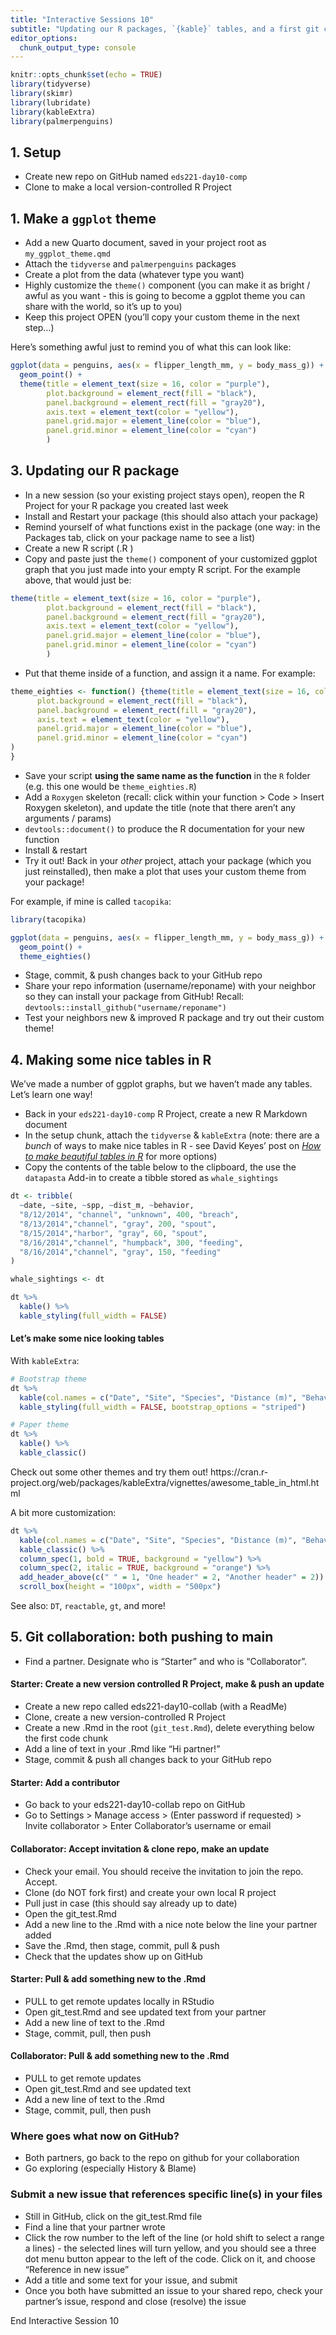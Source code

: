 ```yaml
---
title: "Interactive Sessions 10"
subtitle: "Updating our R packages, `{kable}` tables, and a first git collaboration"
editor_options: 
  chunk_output_type: console
---
```


```r
knitr::opts_chunk$set(echo = TRUE)
library(tidyverse)
library(skimr)
library(lubridate)
library(kableExtra)
library(palmerpenguins)
```

## 1. Setup

- Create new repo on GitHub named `eds221-day10-comp`
- Clone to make a local version-controlled R Project

## 1. Make a `ggplot` theme

- Add a new Quarto document, saved in your project root as `my_ggplot_theme.qmd`
- Attach the `tidyverse` and `palmerpenguins` packages
- Create a plot from the data (whatever type you want)
- Highly customize the `theme()` component (you can make it as bright / awful as you want - this is going to become a ggplot theme you can share with the world, so it's up to you)
- Keep this project OPEN (you'll copy your custom theme in the next step...)

Here's something awful just to remind you of what this can look like:

```r

ggplot(data = penguins, aes(x = flipper_length_mm, y = body_mass_g)) +
  geom_point() +
  theme(title = element_text(size = 16, color = "purple"),
        plot.background = element_rect(fill = "black"),
        panel.background = element_rect(fill = "gray20"),
        axis.text = element_text(color = "yellow"),
        panel.grid.major = element_line(color = "blue"),
        panel.grid.minor = element_line(color = "cyan")
        )

```

## 3. Updating our R package

- In a new session (so your existing project stays open), reopen the R Project for your R package you created last week
- Install and Restart your package (this should also attach your package)
- Remind yourself of what functions exist in the package (one way: in the Packages tab, click on your package name to see a list)
- Create a new R script (.R )
- Copy and paste just the `theme()` component of your customized ggplot graph that you just made into your empty R script. For the example above, that would just be: 

```r
theme(title = element_text(size = 16, color = "purple"),
        plot.background = element_rect(fill = "black"),
        panel.background = element_rect(fill = "gray20"),
        axis.text = element_text(color = "yellow"),
        panel.grid.major = element_line(color = "blue"),
        panel.grid.minor = element_line(color = "cyan")
        )
```

- Put that theme inside of a function, and assign it a name. For example: 

```r
theme_eighties <- function() {theme(title = element_text(size = 16, color = "purple"),
      plot.background = element_rect(fill = "black"),
      panel.background = element_rect(fill = "gray20"),
      axis.text = element_text(color = "yellow"),
      panel.grid.major = element_line(color = "blue"),
      panel.grid.minor = element_line(color = "cyan")
)
}
```

- Save your script **using the same name as the function** in the `R` folder (e.g. this one would be `theme_eighties.R`)
- Add a `Roxygen` skeleton (recall: click within your function > Code > Insert Roxygen skeleton), and update the title (note that there aren't any arguments / params)
- `devtools::document()` to produce the R documentation for your new function
- Install & restart
- Try it out! Back in your *other* project, attach your package (which you just reinstalled), then make a plot that uses your custom theme from your package! 

For example, if mine is called `tacopika`: 

```r
library(tacopika)

ggplot(data = penguins, aes(x = flipper_length_mm, y = body_mass_g)) +
  geom_point() +
  theme_eighties()
```

- Stage, commit, & push changes back to your GitHub repo
- Share your repo information (username/reponame) with your neighbor so they can install your package from GitHub! Recall: `devtools::install_github("username/reponame")`
- Test your neighbors new & improved R package and try out their custom theme! 

## 4.  Making some nice tables in R

We've made a number of ggplot graphs, but we haven't made any tables. Let's learn one way! 

- Back in your `eds221-day10-comp` R Project, create a new R Markdown document
- In the setup chunk, attach the `tidyverse` & `kableExtra` (note: there are a *bunch* of ways to make nice tables in R - see David Keyes' post on [*How to make beautiful tables in R*](https://rfortherestofus.com/2019/11/how-to-make-beautiful-tables-in-r/) for more options)
- Copy the contents of the table below to the clipboard, the use the `datapasta` Add-in to create a tibble stored as `whale_sightings`

```r

dt <- tribble(
  ~date, ~site, ~spp, ~dist_m, ~behavior,
  "8/12/2014", "channel", "unknown", 400, "breach",
  "8/13/2014","channel", "gray", 200, "spout",
  "8/15/2014","harbor", "gray", 60, "spout",
  "8/16/2014","channel", "humpback", 300, "feeding",
  "8/16/2014","channel", "gray", 150, "feeding"
)

whale_sightings <- dt

dt %>% 
  kable() %>% 
  kable_styling(full_width = FALSE)
```

#### Let's make some nice looking tables

With `kableExtra`: 
```r
# Bootstrap theme
dt %>% 
  kable(col.names = c("Date", "Site", "Species", "Distance (m)", "Behavior")) %>% 
  kable_styling(full_width = FALSE, bootstrap_options = "striped")

# Paper theme
dt %>% 
  kable() %>% 
  kable_classic()
```

Check out some other themes and try them out! 
https://cran.r-project.org/web/packages/kableExtra/vignettes/awesome_table_in_html.html

A bit more customization: 
```r
dt %>% 
  kable(col.names = c("Date", "Site", "Species", "Distance (m)", "Behavior")) %>% 
  kable_classic() %>% 
  column_spec(1, bold = TRUE, background = "yellow") %>% 
  column_spec(2, italic = TRUE, background = "orange") %>% 
  add_header_above(c(" " = 1, "One header" = 2, "Another header" = 2)) %>% 
  scroll_box(height = "100px", width = "500px")
```

See also: `DT`, `reactable`, `gt`, and more! 

## 5. Git collaboration: both pushing to main

- Find a partner. Designate who is "Starter" and who is "Collaborator". 

#### Starter: Create a new version controlled R Project, make & push an update

- Create a new repo called eds221-day10-collab (with a ReadMe)
- Clone, create a new version-controlled R Project
- Create a new .Rmd in the root (`git_test.Rmd`), delete everything below the first code chunk
- Add a line of text in your .Rmd like “Hi partner!”
- Stage, commit & push all changes back to your GitHub repo

#### Starter: Add a contributor

- Go back to your eds221-day10-collab repo on GitHub
- Go to Settings > Manage access > (Enter password if requested) > Invite collaborator > Enter Collaborator’s username or email

#### Collaborator: Accept invitation & clone repo, make an update

- Check your email. You should receive the invitation to join the repo. Accept.
- Clone (do NOT fork first) and create your own local R project
- Pull just in case (this should say already up to date)
- Open the git_test.Rmd 
- Add a new line to the .Rmd with a nice note below the line your partner added
- Save the .Rmd, then stage, commit, pull & push 
- Check that the updates show up on GitHub

#### Starter: Pull & add something new to the .Rmd

- PULL to get remote updates locally in RStudio
- Open git_test.Rmd and see updated text from your partner
- Add a new line of text to the .Rmd
- Stage, commit, pull, then push

#### Collaborator: Pull & add something new to the .Rmd

- PULL to get remote updates
- Open git_test.Rmd and see updated text
- Add a new line of text to the .Rmd
- Stage, commit, pull, then push

### Where goes what now on GitHub?

- Both partners, go back to the repo on github for your collaboration
- Go exploring (especially History & Blame)

### Submit a new issue that references specific line(s) in your files

- Still in GitHub, click on the git_test.Rmd file
- Find a line that your partner wrote
- Click the row number to the left of the line (or hold shift to select a range a lines) - the selected lines will turn yellow, and you should see a three dot menu button appear to the left of the code. Click on it, and choose "Reference in new issue"
- Add a title and some text for your issue, and submit
- Once you both have submitted an issue to your shared repo, check your partner's issue, respond and close (resolve) the issue

::: {.center-text .body-text-xl .teal-text}
End Interactive Session 10
:::

